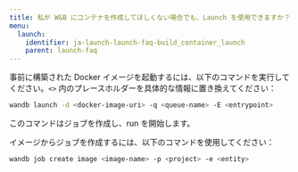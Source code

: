 ```yaml
---
title: 私が W&B にコンテナを作成してほしくない場合でも、Launch を使用できますか？
menu:
  launch:
    identifier: ja-launch-launch-faq-build_container_launch
    parent: launch-faq
---
```


事前に構築された Docker イメージを起動するには、以下のコマンドを実行してください。`<>` 内のプレースホルダーを具体的な情報に置き換えてください：

```bash
wandb launch -d <docker-image-uri> -q <queue-name> -E <entrypoint>
```

このコマンドはジョブを作成し、run を開始します。

イメージからジョブを作成するには、以下のコマンドを使用してください：

```bash
wandb job create image <image-name> -p <project> -e <entity>
```